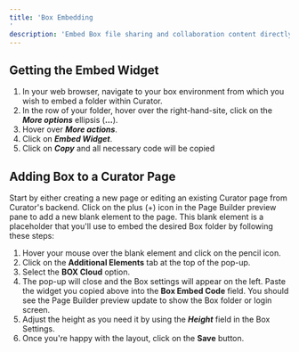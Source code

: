 ---
title: 'Box Embedding'
description: 'Embed Box file sharing and collaboration content directly into Curator pages using embed widgets.'
---

## Getting the Embed Widget

1. In your web browser, navigate to your box environment from which you wish to embed a folder within Curator.
2. In the row of your folder, hover over the right-hand-site, click on the ***More options*** ellipsis (**...**).
3. Hover over ***More actions***.
4. Click on ***Embed Widget***.
5. Click on ***Copy*** and all necessary code will be copied

## Adding Box to a Curator Page

Start by either creating a new page or editing an existing Curator page from Curator's backend.  Click on the plus (+)
icon in the Page Builder preview pane to add a new blank element to the page.  This blank element is a placeholder that
you'll use to embed the desired Box folder by following these steps:

1. Hover your mouse over the blank element and click on the pencil icon.
2. Click on the **Additional Elements** tab at the top of the pop-up.
3. Select the **BOX Cloud** option.
4. The pop-up will close and the Box settings will appear on the left.  Paste the widget you copied above into the
**Box Embed Code** field.  You should see the Page Builder preview update to show the Box folder or login screen.
5. Adjust the height as you need it by using the ***Height*** field in the Box Settings.
6. Once you're happy with the layout, click on the **Save** button.
